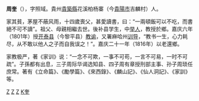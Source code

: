 '''周奎'''（{{bd|1741年||1822年||Z}}），字照域。貴州[[貴築縣|貴築縣]]花溪柏杨寨（今[[貴陽市|貴陽市]]吉麟村）人。

家其貧，茅屋不蔽风雨，十四歲喪父，甚愛讀書，曰：“一兩頓飯可以不吃，而書絕不可不讀”。祖父、母親相繼去世。後补县学生，中[[举人|举人]]，教授於鄉。嘉庆六年（1801年）授[[开泰县|开泰县]]（今黎平县）[[教谕|教谕]]，又署麻哈州[[训导|训导]]，“教书一生，心力耗尽，从不敢以他人之子而自我误之！”。嘉庆二十一年（1816年）以老還鄉。

家教极严，著《家训》说：“一念不可欺，一事不可苟，一言不可易，一时不可疏”。子孫都有出息，三子周际华谒选知县、四子周有章授刑部主事、孙子周琐任庶常。著有《立命篇》、《勵學篇》、《來西錄》、《麟山記》、《仙人洞記》、《家訓》等。

[[Category:清朝縣儒學教諭|Z]]
[[Category:清朝作家|Z]]
[[Category:贵阳人|Z]]
[[Category:周姓|K奎]]
